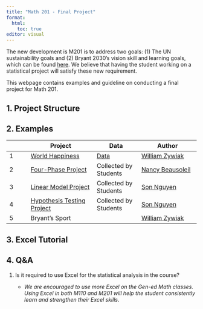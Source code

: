 ```yaml
---
title: "Math 201 - Final Project"
format: 
  html:
    toc: true
editor: visual
---
```


The new development is M201 is to address two goals: (1) The UN sustainability goals and (2) Bryant 2030's vision skill and learning goals, which can be found [here](gen_ed.pdf). We believe that having the student working on a statistical project will satisfy these new requirement.

This webpage contains examples and guideline on conducting a final project for Math 201.

## 1. Project Structure

## 2. Examples

|   | Project | Data | Author |
|---|---------|------|--------|
| 1 | [World Happiness](happiness_M201_handout.pdf) | [Data](world-happiness-report-2021_main_vars.xls) | [William Zywiak](https://www.bryant.edu/academics/faculty/zywiak-william)        |
| 2 | [Four-Phase Project](PROJECT with 4 phases sp23.pdf)        | Collected by Students     | [Nancy Beausoleil](https://www.bryant.edu/academics/faculty/beausoleil-nancy)       |
| 3 | [Linear Model Project](project3.html)        |  Collected by Students    | [Son Nguyen](https://www.bryant.edu/academics/faculty/nguyen-son)       |
| 4  |  [Hypothesis Testing Project](project1.html)       |  Collected by Students    |  [Son Nguyen](https://www.bryant.edu/academics/faculty/nguyen-son)      |
| 5  |  Bryant's Sport       |      |   [William Zywiak](https://www.bryant.edu/academics/faculty/zywiak-william)      |


## 3. Excel Tutorial

## 4. Q&A

1.  Is it required to use Excel for the statistical analysis in the course?

    -   *We are encouraged to use more Excel on the Gen-ed Math classes. Using Excel in both M110 and M201 will help the student consistently learn and strengthen their Excel skills.*
